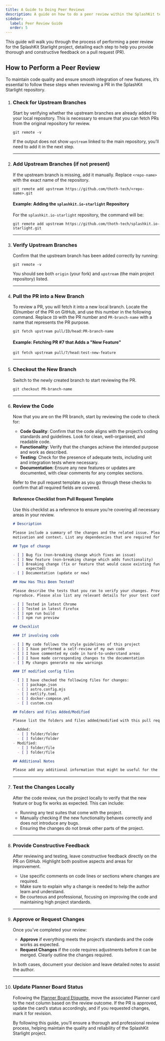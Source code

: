```yaml
---
title: A Guide to Doing Peer Reviews
description: A guide on how to do a peer review within the SplashKit team.
sidebar:
  label: Peer Review Guide
  order: 5
---
```



This guide will walk you through the process of performing a peer review for the SplashKit Starlight
project, detailing each step to help you provide thorough and constructive feedback on a pull request
(PR).

## How to Perform a Peer Review

To maintain code quality and ensure smooth integration of new features, it’s essential to follow
these steps when reviewing a PR in the SplashKit Starlight repository.

<Steps>

1. ### Check for Upstream Branches

    Start by verifying whether the upstream branches are already added to your local repository. This
    is necessary to ensure that you can fetch PRs from the original repository for review.

    ```shell
    git remote -v
    ```

    If the output does not show `upstream` linked to the main repository, you’ll need to add it in the
    next step.

    ---

2. ### Add Upstream Branches (if not present)

    If the upstream branch is missing, add it manually. Replace `<repo-name>` with the exact name of
    the repository.

    ```shell
    git remote add upstream https://github.com/thoth-tech/<repo-name>.git
    ```

    #### Example: Adding the `splashkit.io-starlight` Repository

    For the `splashkit.io-starlight` repository, the command will be:

    ```shell
    git remote add upstream https://github.com/thoth-tech/splashkit.io-starlight.git
    ```

    ---

3. ### Verify Upstream Branches

    Confirm that the upstream branch has been added correctly by running:

    ```shell
    git remote -v
    ```

    You should see both `origin` (your fork) and `upstream` (the main project repository) listed.

    ---

4. ### Pull the PR into a New Branch

    To review a PR, you will fetch it into a new local branch. Locate the ID/number of the PR on GitHub,
    and use this number in the following command. Replace `ID` with the PR number and `PR-branch-name`
    with a name that represents the PR purpose.

    ```shell
    git fetch upstream pull/ID/head:PR-branch-name
    ```

    #### Example: Fetching PR #7 that Adds a "New Feature"

    ```shell
    git fetch upstream pull/7/head:test-new-feature
    ```

    ---

5. ### Checkout the New Branch

    Switch to the newly created branch to start reviewing the PR.

    ```shell
    git checkout PR-branch-name
    ```

    ---

6. ### Review the Code

    Now that you are on the PR branch, start by reviewing the code to check for:

    - **Code Quality**: Confirm that the code aligns with the project’s coding standards and guidelines.
      Look for clean, well-organised, and readable code.
    - **Functionality**: Verify that the changes achieve the intended purpose and work as described.
    - **Testing**: Check for the presence of adequate tests, including unit and integration tests where necessary.
    - **Documentation**: Ensure any new features or updates are documented, with clear comments for
      any complex sections.

    Refer to the pull request template as you go through these checks to confirm that all required
    fields are covered.

    #### Reference Checklist from Pull Request Template

    Use this checklist as a reference to ensure you’re covering all necessary areas in your review.

    ```markdown
    # Description

    Please include a summary of the changes and the related issue. Please also include relevant
    motivation and context. List any dependencies that are required for this change.

    ## Type of change

    - [ ] Bug fix (non-breaking change which fixes an issue)
    - [ ] New feature (non-breaking change which adds functionality)
    - [ ] Breaking change (fix or feature that would cause existing functionality to not work as
          expected)
    - [ ] Documentation (update or new)

    ## How Has This Been Tested?

    Please describe the tests that you ran to verify your changes. Provide instructions so we can
    reproduce. Please also list any relevant details for your test configuration.

    - [ ] Tested in latest Chrome
    - [ ] Tested in latest Firefox
    - [ ] npm run build
    - [ ] npm run preview

    ## Checklist

    ### If involving code

    - [ ] My code follows the style guidelines of this project
    - [ ] I have performed a self-review of my own code
    - [ ] I have commented my code in hard-to-understand areas
    - [ ] I have made corresponding changes to the documentation
    - [ ] My changes generate no new warnings

    ### If modified config files

    - [ ] I have checked the following files for changes:
      - [ ] package.json
      - [ ] astro.config.mjs
      - [ ] netlify.toml
      - [ ] docker-compose.yml
      - [ ] custom.css

    ## Folders and Files Added/Modified

    Please list the folders and files added/modified with this pull request.

    - Added:
      - [ ] folder/folder
      - [ ] folder/folder
    - Modified:
      - [ ] folder/file
      - [ ] folder/file

    ## Additional Notes

    Please add any additional information that might be useful for the reviewers.
    ```

    ---

7. ### Test the Changes Locally

    After the code review, run the project locally to verify that the new feature or bug fix works
    as expected. This can include:

    - Running any test suites that come with the project.
    - Manually checking if the new functionality behaves correctly and does not introduce any bugs.
    - Ensuring the changes do not break other parts of the project.

    ---

8. ### Provide Constructive Feedback

    After reviewing and testing, leave constructive feedback directly on the PR on GitHub. Highlight
    both positive aspects and areas for improvement.

    - Use specific comments on code lines or sections where changes are required.
    - Make sure to explain why a change is needed to help the author learn and understand.
    - Be courteous and professional, focusing on improving the code and maintaining high project standards.

    ---

9. ### Approve or Request Changes

    Once you’ve completed your review:

    - **Approve** if everything meets the project’s standards and the code works as expected.
    - **Request Changes** if the code requires adjustments before it can be merged. Clearly outline
      the changes required.

    In both cases, document your decision and leave detailed notes to assist the author.

    ---

10. ### Update Planner Board Status

    Following the [Planner Board Etiquette](/products/splashkit/splashkit-website/onboarding/07-planner-board),
    move the associated Planner card to the next column based on the review outcome. If the PR is approved,
    update the card’s status accordingly, and if you requested changes, mark it for revision.

    By following this guide, you’ll ensure a thorough and professional review process, helping maintain
    the quality and reliability of the SplashKit Starlight project.

</Steps>

